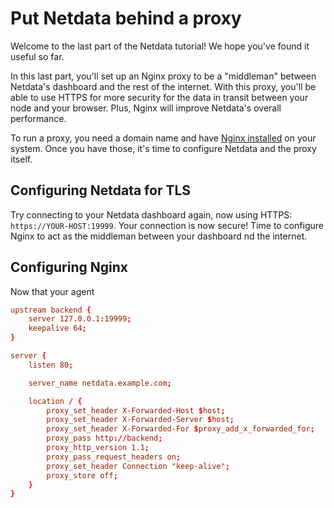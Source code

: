 # Put Netdata behind a proxy

Welcome to the last part of the Netdata tutorial! We hope you've found it useful so far.

In this last part, you'll set up an Nginx proxy to be a "middleman" between Netdata's dashboard and the rest of the internet. With this proxy, you'll be able to use HTTPS for more security for the data in transit between your node and your browser. Plus, Nginx will improve Netdata's overall performance.

To run a proxy, you need a domain name and have [Nginx installed](https://docs.nginx.com/nginx/admin-guide/installing-nginx/installing-nginx-open-source/) on your system. Once you have those, it's time to configure Netdata and the proxy itself.

## Configuring Netdata for TLS



Try connecting to your Netdata dashboard again, now using HTTPS: `https://YOUR-HOST:19999`. Your connection is now secure! Time to configure Nginx to act as the middleman between your dashboard nd the internet.

## Configuring Nginx

Now that your agent 

```conf
upstream backend {
    server 127.0.0.1:19999;
    keepalive 64;
}

server {
    listen 80;

    server_name netdata.example.com;

    location / {
        proxy_set_header X-Forwarded-Host $host;
        proxy_set_header X-Forwarded-Server $host;
        proxy_set_header X-Forwarded-For $proxy_add_x_forwarded_for;
        proxy_pass http://backend;
        proxy_http_version 1.1;
        proxy_pass_request_headers on;
        proxy_set_header Connection "keep-alive";
        proxy_store off;
    }
}
```

